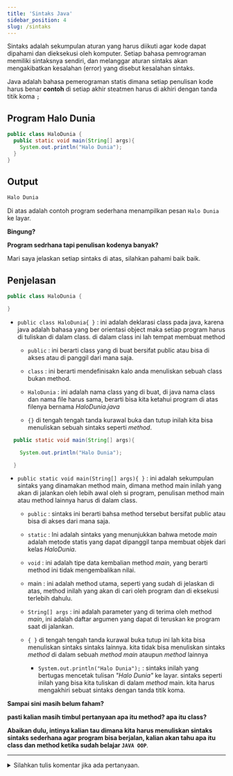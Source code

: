 ```yaml
---
title: 'Sintaks Java'
sidebar_position: 4
slug: /sintaks
---
```


Sintaks adalah sekumpulan aturan yang harus diikuti agar kode dapat dipahami dan dieksekusi oleh komputer. Setiap bahasa pemrograman memiliki sintaksnya sendiri, dan melanggar aturan sintaks akan mengakibatkan kesalahan (error) yang disebut kesalahan sintaks.

Java adalah bahasa pemerograman statis dimana setiap penulisan kode harus benar **contoh** di setiap akhir steatmen harus di akhiri dengan tanda titik koma `;`

## Program Halo Dunia

```java title="HaloDunia.java" showLineNumbers
public class HaloDunia {
  public static void main(String[] args){
    System.out.println("Halo Dunia");
  }
}
```

## Output

```bash
Halo Dunia
```
Di atas adalah contoh program sederhana menampilkan pesan `Halo Dunia` ke layar.

**Bingung?**

**Program sedrhana tapi penulisan kodenya banyak?**

Mari saya jelaskan setiap sintaks di atas, silahkan pahami baik baik.

## Penjelasan

```java 
public class HaloDunia {

}
```

- `public class HaloDunia{ }` : ini adalah deklarasi class pada java, karena java adalah bahasa yang ber orientasi object maka setiap program harus di tuliskan di dalam class. di dalam class ini lah tempat membuat method

  - `public` : ini berarti class yang di buat bersifat public atau bisa di akses atau di panggil dari mana saja.

  - `class` : ini berarti mendefinisakn kalo anda menuliskan sebuah class bukan method.

  - `HaloDunia` : ini adalah nama class yang di buat, di java nama class dan nama file harus sama, berarti bisa kita ketahui program di atas filenya bernama *HaloDunia.java*

  - `{}` di tengah tengah tanda kurawal buka dan tutup inilah kita bisa menuliskan sebuah sintaks seperti *method*.


```java  
  public static void main(String[] args){

    System.out.println("Halo Dunia");

  }
```

- `public static void main(String[] args){ }` : ini adalah sekumpulan sintaks yang dinamakan method main, dimana method main inilah yang akan di jalankan oleh lebih awal oleh si program, penulisan method main atau method lainnya harus di dalam class.

  - `public` : sintaks ini berarti bahsa method tersebut bersifat public atau bisa di akses dari mana saja.

  - `static` : Ini adalah sintaks yang menunjukkan bahwa metode *main* adalah metode statis yang dapat dipanggil tanpa membuat objek dari kelas *HaloDunia*.

  - `void` : ini adalah tipe data kembalian method *main*, yang berarti method ini tidak mengembalikan nilai.
  - main : ini adalah method utama, seperti yang sudah di jelaskan di atas, method inilah yang akan di cari oleh program dan di eksekusi terlebih dahulu.

  - `String[] args` : ini adalah parameter yang di terima oleh method *main*, ini adalah daftar argumen yang dapat di teruskan ke program saat di jalankan.

  - `{ }` di tengah tengah tanda kurawal buka tutup ini lah kita bisa menuliskan sintaks sintaks lainnya. kita tidak bisa menuliskan sintaks *method* di dalam sebuah *method main* ataupun *method* lainnya

    - `System.out.println("Halo Dunia");` : sintaks inilah yang bertugas mencetak tulisan *"Halo Dunia"* ke layar. sintaks seperti inilah yang bisa kita tuliskan di dalam *method* main. kita harus mengakhiri sebuat sintaks dengan tanda titik koma.


**Sampai sini masih belum faham?**

**pasti kalian masih timbul pertanyaan apa itu method? apa itu class?**

**Abaikan dulu, intinya kalian tau dimana kita harus menuliskan sintaks sintaks sederhana agar program bisa berjalan, kalian akan tahu apa itu class dan method ketika sudah belajar `JAVA OOP`**.




<hr />
<details>
<summary>Silahkan tulis komentar jika ada pertanyaan.</summary>
<comentar />
</details>
